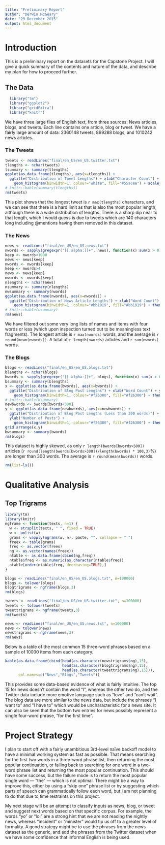 ```yaml
---
title: "Preliminary Report"
author: "Derwin McGeary"
date: "29 December 2015"
output: html_document
---
```

# Introduction
This is a preliminary report on the datasets for the Capstone Project. I will give a quick summary of the contents and nature of the data, and describe my plan for how to proceed further.

## The Data

```r
  library("tm")
  library("ggplot2")
  library("gridExtra")
  library("knitr")
```

We have three large files of English text, from three sources: News articles, blogs, and tweets. Each line contains one article, blog or tweet. We have a fairly large amount of data: 2360148 tweets, 899288 blogs, and 1010242 news articles.

### The Tweets
```r
tweets <- readLines("final/en_US/en_US.twitter.txt")
tlengths <- nchar(tweets)
tsummary <- summary(tlengths)
ggplot(as.data.frame(tlengths), aes(x=tlengths)) + 
  ggtitle("Distribution of Tweet Lengths") + xlab("Character Count") + ylab("Number of Tweets") +
    geom_histogram(binwidth=1, colour="white", fill="#55acee") + scale_x_continuous(breaks=seq(0, 140, 20)) + theme_bw()
# knitr::kable(summary(tlengths))
rm(tweets)
```

This plot shows that the longest tweet is `r max(tlengths)` characters, and we can see that there is a hard limit as that is also the most popular length, although there is a wide distribution of lengths. There is a sharp dip near to that length, which I would guess is due to tweets which are 140 characters long including @mentions having them removed in this dataset.


### The News
```r
news <- readLines("final/en_US/en_US.news.txt")
nwords <- sapply(gregexpr("[[:alpha:]]+", news), function(x) sum(x > 0))
keep <- nwords<1000
news <- news[keep]
nwords <- nwords[keep]
keep <- nwords>4
news <- news[keep]
nwords <- nwords[keep]
nlengths <- nchar(news)
nsummary <- summary(nlengths)
nwsummary <- summary(nwords)
ggplot(as.data.frame(nwords), aes(x=nwords)) + 
  ggtitle("Distribution of News Article Lengths") + xlab("Word Count") + ylab("Number of Items") +
    geom_histogram(binwidth=1, colour="#bb1919", fill="#bb1919") + theme_bw()
# knitr::kable(nsummary)
rm(news)
```

We have filtered out some very long lists of names and items with four words or less (which upon inspection turned out to be meaningless text fragments). The longest article is `r max(nwords)` words, and the average is `r round(mean(nwords))`. A total of `r length(nwords)` articles and `r sum(nwords)` words.

### The Blogs

```r
blogs <- readLines("final/en_US/en_US.blogs.txt")
blengths <- nchar(blogs)
bwords <- sapply(gregexpr("[[:alpha:]]+", blogs), function(x) sum(x > 0))
bsummary <- summary(blengths)
x <- ggplot(as.data.frame(bwords), aes(x=bwords)) + 
  ggtitle("Distribution of Blog Post Lengths") + xlab("Word Count") + ylab("Number of Posts") +
    geom_histogram(binwidth=1, colour="#f26300", fill="#f26300") + theme_bw()
# knitr::kable(bsummary)
newbwords <- bwords[bwords<300]
y <- ggplot(as.data.frame(newbwords), aes(x=newbwords)) + 
  ggtitle("Distribution of Blog Post Lengths (Less than 300 words)") + xlab("Word Count") + 
  ylab("Number of Posts") +
    geom_histogram(binwidth=1, colour="#f26300", fill="#f26300") + theme_bw()
grid.arrange(x,y)
bwsummary <- summary(bwords)
rm(blogs)
```

This dataset is highly skewed, as only `r length(bwords[bwords>500])` articles (`r round(length(bwords[bwords>300])/length(bwords) * 100,3)`%) are longer than 300 words. The average is `r round(mean(bwords))` words.
```r
rm(list=ls())
```
# Qualitative Analysis

## Top Trigrams

```r
library(tm)
library(knitr)
ngframe <- function(texts, n=1) {
  w <- strsplit(texts, " ", fixed = TRUE)
  w <- unlist(w)
  grams <- vapply(ngrams(w, n), paste, "", collapse = " ")
  freex <- table(grams)
  freq <- as.vector(freex)
  ng <- as.vector(names(freex))
  ntable <- as.data.frame(cbind(ng,freq))
  ntable$freq <- as.numeric(as.character(ntable$freq))
  ntable[order(ntable$freq, decreasing=TRUE),]
}

blogs <- readLines("final/en_US/en_US.blogs.txt", n=100000)
blogs <- tolower(blogs)
blogtrigrams <- ngframe(blogs,3)
rm(blogs)

tweets <- readLines("final/en_US/en_US.twitter.txt", n=100000)
tweets <- tolower(tweets)
tweettrigrams <- ngframe(tweets,3)
rm(tweets)

news <- readLines("final/en_US/en_US.news.txt", n=100000)
news <- tolower(news)
newstrigrams <- ngframe(news,3)
rm(news)
```
Below is a table of the most common 15 three-word phrases based on a sample of 10000 items from each category.
```r
kable(as.data.frame(cbind(head(as.character(newstrigrams$ng),15),
                          head(as.character(blogtrigrams$ng),15),
                          head(as.character(tweettrigrams$ng),15))),
      col.names=c("News","Blogs","Tweets"))

```

This provides some data-based evidence of what is fairly intuitive. The top 15 for news doesn't contain the word "I", whereas the other two do, and the Twitter data include more emotive language such as "love" and "can't wait". The blog data are more similar to the news data, but include the phrases "I want to" and "I have to" which would be uncharacteristic for a news site. It can also be seen that the bottom two entries for news possibly represent a single four-word phrase, "for the first time".

# Project Strategy

I plan to start off with a fairly unambitious 3rd-level naïve backoff model to have a minimal working system as fast as possible. That means searching for the first two words in a three-word phrase list, then returning the most popular continuation, or falling back to searching for one word in a two-word phrase list and returning the most popular continuation. This should have some success, but the failure mode is to return the most popular single word &mdash; "the" &mdash; which is not optimal. There might be a way to improve this, either by using a "skip one" phrase list or by suggesting which parts of speech can grammatically follow each word, but I am not planning to do that due to time restraints on this project.

My next stage will be an attempt to classify inputs as news, blog, or tweet and suggest next words based on that specific corpus. For example, the words "yo" or "lol" are a strong hint that we are not reading the nightly news, whereas "incident" or "minister" would tip us off to a greater level of formality. A good strategy might be to use the phrases from the news dataset as the generic, and add the phrases from the Twitter dataset when we have some confidence that informal English is being used.